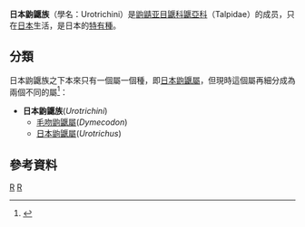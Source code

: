 {{Automatic Taxobox
| taxon = Urotrichini
| image = Urotrichus talpoides - Berjeau.jpg
| image_caption = [[日本鼩鼴|日本鼩鼴]]
| authority = [[Theodore_Nicholas_Gill|Gill]], 1875
| subdivision_ranks = [[屬|屬]]
| subdivision =
*[[毛吻鼩鼴屬|毛吻鼩鼴屬]](''Dymecodon'')
*[[日本鼩鼴屬|日本鼩鼴屬]](''Urotrichus'')
}}
'''日本鼩鼴族'''（學名：Urotrichini）是[[鼩鼱亚目|鼩鼱亚目]][[鼴科|鼴科]][[鼴亞科|鼴亞科]]（Talpidae）的成员，只在[[日本|日本]]生活，是日本的[[特有種|特有種]]。

== 分類 ==
日本鼩鼴族之下本來只有一個屬一個種，即[[日本鼩鼴屬|日本鼩鼴屬]]，但現時這個屬再細分成為兩個不同的屬<ref name=msw3>{{MSW3|id=13700751}}</ref>：
*'''日本鼩鼴族'''(''Urotrichini'')
**[[毛吻鼩鼴屬|毛吻鼩鼴屬]](''Dymecodon'')
**[[日本鼩鼴屬|日本鼩鼴屬]](''Urotrichus'')

==參考資料==
{{reflist}}
{{Taxonbar|from=Q1421911}}

[[Category:真盲缺目|R]]
[[Category:鼹科|R]]

{{mammal-stub}}